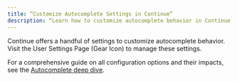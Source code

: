 ```yaml
---
title: “Customize Autocomplete Settings in Continue”
description: “Learn how to customize autocomplete behavior in Continue, including user settings, configuration options, and adjustments to improve AI code suggestions in your IDE.”
---
```


Continue offers a handful of settings to customize autocomplete behavior. Visit the User Settings Page (Gear Icon) to manage these settings.

For a comprehensive guide on all configuration options and their impacts, see the [Autocomplete deep dive](/customize/deep-dives/autocomplete).
